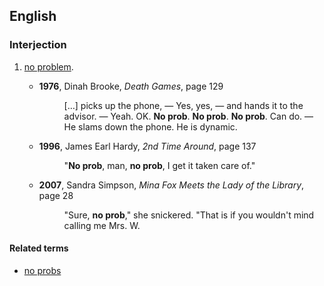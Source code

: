 ==English==
===Interjection===
{{en-interj}}

# {{slang}} [[no problem]].
#* '''1976''', Dinah Brooke, ''Death Games'', page 129
#*: […] picks up the phone, — Yes, yes, — and hands it to the advisor. — Yeah. OK. '''No prob'''. '''No prob'''. '''No prob'''. Can do. — He slams down the phone. He is dynamic.
#* '''1996''', James Earl Hardy, ''2nd Time Around'', page 137
#*: "'''No prob''', man, '''no prob''', I get it taken care of."
#* '''2007''', Sandra Simpson, ''Mina Fox Meets the Lady of the Library'', page 28
#*: "Sure, '''no prob'''," she snickered. "That is if you wouldn't mind calling me Mrs. W.

====Related terms====
* [[no probs]]